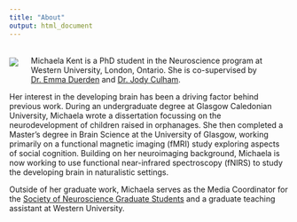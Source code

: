 ```yaml
---
title: "About"
output: html_document
---
```


<div class="polaroid">
  <img src="MK_headshot.jpg" align="left" style="padding-right: 20px; padding left: 20px;" vspace="20"> 
</div>

<br>
Michaela Kent is a PhD student in the Neuroscience program at Western University, London, Ontario. She is co-supervised by [Dr. Emma Duerden](https://www.developingbrain.ca/) and [Dr. Jody Culham](http://www.culhamlab.com/). 


Her interest in the developing brain has been a driving factor behind previous work. During an undergraduate degree at Glasgow Caledonian University, Michaela wrote a dissertation focussing on the neurodevelopment of children raised in orphanages. She then completed a Master's degree in Brain Science at the University of Glasgow, working primarily on a functional magnetic imaging (fMRI) study exploring aspects of social cognition. Building on her neuroimaging background, Michaela is now working to use functional near-infrared spectroscopy (fNIRS) to study the developing brain in naturalistic settings. 


Outside of her graduate work, Michaela serves as the Media Coordinator for the [Society of Neuroscience Graduate Students](https://songsuwo.ca/execs) and a graduate teaching assistant at Western University. 




